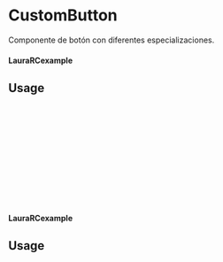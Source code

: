 
 <Meta of={LauraRCustom} title="LauraRCustom" />

 # CustomButton

 Componente de botón con diferentes especializaciones.

 #### LauraRCexample

 <Canvas of={LauraRCustom.Primary} />

 ## Usage

 ```ts
 import {LauraRCustom} from 'milibreria';

 function LauraRCexample(){
  return (
      <LauraRCustom
        onClick: () => alert("Mi componente custom 1"),
        disabled: true
      />
  );
 };

 export default LauraRCexample;
 ```

#### LauraRCexample

 <Canvas of={LauraRCustom.Secondary} />

 ## Usage

 ```ts
 import {LauraRCustom} from 'milibreria';

 function LauraRCexample(){
  return (
       <LauraRCustom
          disabled: false,
          onClick: () => alert("Mi componente custom 2")
       />
   );
  };